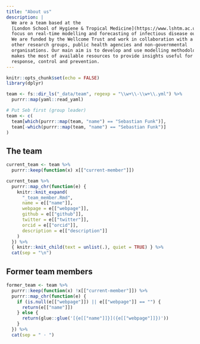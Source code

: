 ```yaml
---
title: "About us"
description: |
  We are a team based at the 
  [London School of Hygiene & Tropical Medicine](https://www.lshtm.ac.uk) who 
  focus on real-time modelling and forecasting of infectious disease outbreaks. 
  We are funded by the Wellcome Trust and work in collaboration with a number of
  other research groups, public health agencies and non-governmental
  organisations. Our main aim is to develop and use modelling methodology that
  makes the most of available resources to provide insights useful for outbreak
  response, control and prevention. 
---
```


```r
knitr::opts_chunk$set(echo = FALSE)
library(dplyr)
```

```r
team <- fs::dir_ls("_data/team", regexp = "\\w+\\-\\w+\\.yml") %>%
  purrr::map(yaml::read_yaml)

# Put Seb first (group leader)
team <- c(
  team[which(purrr::map(team, "name") == "Sebastian Funk")],
  team[-which(purrr::map(team, "name") == "Sebastian Funk")]
)
```

## The team

```r
current_team <- team %>%
  purrr::keep(function(x) x[["current-member"]])
```

```r
current_team %>%
  purrr::map_chr(function(e) {
    knitr::knit_expand(
      "_team_member.Rmd", 
      name = e[["name"]],
      webpage = e[["webpage"]],
      github = e[["github"]],
      twitter = e[["twitter"]],
      orcid = e[["orcid"]],
      description = e[["description"]]
    )
  }) %>%
  { knitr::knit_child(text = unlist(.), quiet = TRUE) } %>%
  cat(sep = "\n")
```

## Former team members

```r
former_team <- team %>%
  purrr::keep(function(x) !x[["current-member"]]) %>%
  purrr::map_chr(function(e) {
    if (is.null(e[["webpage"]]) || e[["webpage"]] == "") {
      return(e[["name"]])
    } else {
      return(glue::glue('[{e[["name"]]}]({e[["webpage"]]})'))
    }
  }) %>%
  cat(sep = " · ")
```

